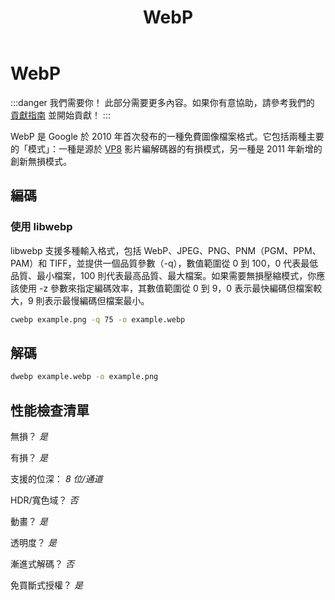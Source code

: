 ﻿---
title: WebP
sidebar_position: 4
---

# WebP

:::danger 我們需要你！
此部分需要更多內容。如果你有意協助，請參考我們的 [貢獻指南](../contribution-guide.mdx) 並開始貢獻！
:::

WebP 是 Google 於 2010 年首次發布的一種免費圖像檔案格式。它包括兩種主要的「模式」：一種是源於 [VP8](../video/VP8.mdx) 影片編解碼器的有損模式，另一種是 2011 年新增的創新無損模式。

## 編碼

### 使用 libwebp
libwebp 支援多種輸入格式，包括 WebP、JPEG、PNG、PNM（PGM、PPM、PAM）和 TIFF，並提供一個品質參數（-q），數值範圍從 0 到 100，0 代表最低品質、最小檔案，100 則代表最高品質、最大檔案。如果需要無損壓縮模式，你應該使用 -z 參數來指定編碼效率，其數值範圍從 0 到 9，0 表示最快編碼但檔案較大，9 則表示最慢編碼但檔案最小。
```bash
cwebp example.png -q 75 -o example.webp
```

## 解碼

```bash
dwebp example.webp -o example.png
```

## 性能檢查清單

無損？ *是*

有損？ *是*

支援的位深：
*8 位/通道*

HDR/寬色域？ *否*

動畫？ *是*

透明度？ *是*

漸進式解碼？ *否*

免買斷式授權？ *是*